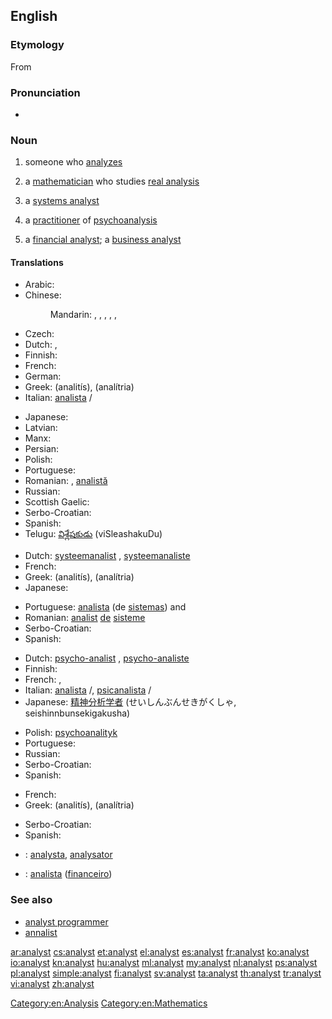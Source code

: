 ==English==

===Etymology===
From {{etyl|fr|en}} {{term|analyste|lang=fr}}

===Pronunciation===
* {{audio|en-us-analyst.ogg|Audio (US)}}

===Noun===
{{en-noun}}

# someone who [[analyze]]s
# {{context|mathematics}} a [[mathematician]] who studies [[real analysis]]
# {{context|computing}} a [[systems analyst]]
# {{context|psychiatry}} a [[practitioner]] of [[psychoanalysis]]
# a [[financial analyst]]; a [[business analyst]]

====Translations====
{{trans-top|person who analyzes}}
* Arabic: {{t-|ar|محلل متخصص|m|tr=muHállil mutakháSSiS}}
* Chinese:
*: Mandarin: {{t-|cmn|分析家|tr=fēnxījiā|sc=Hani}}, {{t-|cmn|分析者|tr=fēnxīzhě|sc=Hani}}, {{t-|cmn|分析師|sc=Hani}},  {{t-|cmn|分析师|tr=fēnxīshī|sc=Hani}}, {{t-|cmn|分析員|sc=Hani}},  {{t-|cmn|分析员|tr=fēnxīyuán|sc=Hani}}
* Czech: {{t-|cs|analytik|m}}
* Dutch: {{t+|nl|analist|m}}, {{t-|nl|analiste|f}}
* Finnish: {{t+|fi|analyytikko}}
* French: {{t+|fr|analyste|m}}
* German: {{t+|de|Analytiker|m}}
* Greek: {{t+|el|αναλυτής|m}} (analitís), {{t+|el|αναλύτρια|f}} (analítria)
* Italian: [[analista]] {{m}}/{{f}}
{{trans-mid}}
* Japanese: {{t+|ja|アナリスト|tr=anarisuto}}
* Latvian: {{t-|lv|analītiķis|m}}
* Manx: {{t-|gv|bun-ronseyder|m}}
* Persian: {{t+|fa|تحلیلگر|tr=tahlilgar|sc=fa-Arab}}
* Polish: {{t+|pl|analityk|m}}
* Portuguese: {{t-|pt|analista|m}}
* Romanian: {{t-|ro|analist|m}}, [[analist|analistă]] {{f}}
* Russian: {{t+|ru|аналитик|m|tr=analítik}}
* Scottish Gaelic: {{t-|gd|mion-sgrùdair|m}}
* Serbo-Croatian: {{t-|sh|analitičar|m}}
* Spanish: {{t-|es|analista|m|f}}
* Telugu: [[విశ్లేషకుడు]] (viSleashakuDu) {{m}}
{{trans-bottom}}

{{trans-top|systems analyst}}
* Dutch: [[systeemanalist]] {{m}}, [[systeemanaliste]] {{f}}
* French: {{t+|fr|analyste|m}}
* Greek: {{t+|el|αναλυτής|m}} (analitís), {{t+|el|αναλύτρια|f}} (analítria)
* Japanese: {{t-|ja|システムアナリスト|tr=shisutemu anarisuto}}
{{trans-mid}}
* Portuguese: [[analista]] (de [[sistemas]]) {{m}} and {{f}}
* Romanian: [[analist]] [[de]] [[sistem|sisteme]] {{m}}
* Serbo-Croatian: {{t-|sh|analitičar|m}}
* Spanish: {{t-|es|analista de sistemas|m|f}}
{{trans-bottom}}

{{trans-top|psychoanalysis practitioner}}
* Dutch: [[psycho-analist]] {{m}}, [[psycho-analiste]] {{f}}
* Finnish: {{t+|fi|psykoanalyytikko}}
* French: {{t+|fr|analyste|m}}, {{t+|fr|psychanalyste|m}}
* Italian: [[analista]] {{m}}/{{f}}, [[psicanalista]] {{m}}/{{f}}
* Japanese: [[精神分析学者]] (せいしんぶんせきがくしゃ, seishinnbunsekigakusha)
{{trans-mid}}
* Polish: [[psychoanalityk]] {{m}}
* Portuguese: {{t+|pt|psicanalista|m}}
* Russian: {{t+|ru|психиатр|m}}
* Serbo-Croatian: {{t-|sh|psihoanalitičar|m}}
* Spanish: {{t-|es|psicoanalista|m|f}}
{{trans-bottom}}

{{trans-top|chemical, financial or business analyst}}
* French: {{t+|fr|analyste|m}}
* Greek: {{t+|el|αναλυτής|m}} (analitís), {{t+|el|αναλύτρια|f}} (analítria)
{{trans-mid}}
* Serbo-Croatian: {{t-|sh|analitičar|m}}
* Spanish: {{t-|es|analista|m|f}}
{{trans-bottom}}

{{checktrans-top}}
* {{ttbc|ia}}: [[analysta]], [[analysator]]
* {{ttbc|pt}}: [[analista]] ([[financeiro]]) {{m}}
{{trans-mid}}

{{trans-bottom}}

===See also===
* [[analyst programmer]]
* [[annalist]]

[[Category:en:Analysis]]
[[Category:en:Mathematics]]

[[ar:analyst]]
[[cs:analyst]]
[[et:analyst]]
[[el:analyst]]
[[es:analyst]]
[[fr:analyst]]
[[ko:analyst]]
[[io:analyst]]
[[kn:analyst]]
[[hu:analyst]]
[[ml:analyst]]
[[my:analyst]]
[[nl:analyst]]
[[ps:analyst]]
[[pl:analyst]]
[[simple:analyst]]
[[fi:analyst]]
[[sv:analyst]]
[[ta:analyst]]
[[th:analyst]]
[[tr:analyst]]
[[vi:analyst]]
[[zh:analyst]]